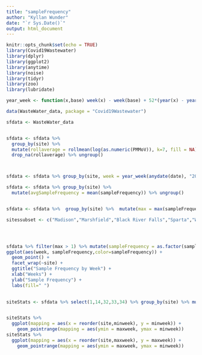 ```yaml
---
title: "sampleFrequency"
author: "Kyllan Wunder"
date: "`r Sys.Date()`"
output: html_document
---
```


```r
knitr::opts_chunk$set(echo = TRUE)
library(Covid19Wastewater)
library(dplyr)
library(ggplot2)
library(anytime)
library(noise)
library(tidyr)
library(zoo)
library(lubridate)
```


```r
year_week <- function(x,base) week(x) - week(base) + 52*(year(x) - year(base))

data(WasteWater_data, package = "Covid19Wastewater")

sfdata <- WasteWater_data 


sfdata <- sfdata %>% 
  group_by(site) %>% 
  mutate(rollaverage = rollmean(log(as.numeric(PMMoV)), k=7, fill = NA)) %>% 
  drop_na(rollaverage) %>% ungroup()



sfdata <- sfdata %>% group_by(site, week = year_week(anydate(date), "2020-01-01")) %>% mutate(sampleFrequency = n()) %>% ungroup()

sfdata <- sfdata %>% group_by(site) %>% 
  mutate(avgSampleFrequency = mean(sampleFrequency)) %>% ungroup()



```

```r
sfdata <- sfdata %>%  group_by(site) %>%  mutate(max = max(sampleFrequency)) %>% filter(sampleFrequency <= 6) 
```


```r
sitessubset <- c("Madison","Marshfield","Black River Falls","Sparta","Wausau","Clintonville","Appleton","Red Cliff","Racine")




sfdata %>% filter(max > 1) %>% mutate(sampleFrequency = as.factor(sampleFrequency)) %>% filter(grepl(paste(sitessubset, collapse='|'), site)) %>%
ggplot(aes(week, sampleFrequency,color=sampleFrequency)) +
  geom_point() +
  facet_wrap(~site) +
  ggtitle("Sample Frequency by Week") +
  xlab("Weeks") + 
  ylab("Sample Frequency") +
  labs(fill=" ")
  


```


```r
siteStats <- sfdata %>% select(1,14,32,33,34) %>% group_by(site) %>% mutate(maxsf = max(sampleFrequency),startdate = min(anydate(sample_collect_date)), enddate = max(anydate(sample_collect_date)),minweek = min(week),maxweek = max(week))



```

```r
siteStats %>% 
  ggplot(mapping = aes(x = reorder(site,minweek), y = minweek)) +
    geom_pointrange(mapping = aes(ymin = maxweek, ymax = minweek))
siteStats %>% 
  ggplot(mapping = aes(x = reorder(site,maxweek), y = maxweek)) +
    geom_pointrange(mapping = aes(ymin = maxweek, ymax = minweek))
```


